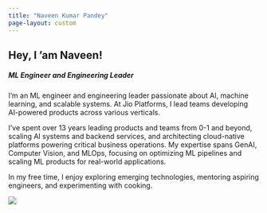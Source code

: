 ```yaml
---
title: "Naveen Kumar Pandey"
page-layout: custom
---
```


::: {.landing-container}
::: {.landing-content}
# Hey, I 'am Naveen!
##### ML Engineer and Engineering Leader

I'm an ML engineer and engineering leader passionate about AI, machine learning, and scalable systems. At Jio Platforms, I lead teams developing AI-powered products across various verticals.

I've spent over 13 years leading products and teams from 0-1 and beyond, scaling AI systems and backend services, and architecting cloud-native platforms powering critical business operations. My expertise spans GenAI, Computer Vision, and MLOps, focusing on optimizing ML pipelines and scaling ML products for real-world applications.

In my free time, I enjoy exploring emerging technologies, mentoring aspiring engineers, and experimenting with cooking.

::: {.social-links}
[<i class="fa-brands fa-github"></i>](https://github.com/nav13n){.github}
[<i class="fa-brands fa-x-twitter"></i>](https://x.com/naveenpnd){.twitter}
[<i class="fa-brands fa-linkedin-in"></i>](https://www.linkedin.com/in/nav13n){.linkedin}
:::
:::

::: {.landing-image}
![](assets/profile.jpg)
:::
:::